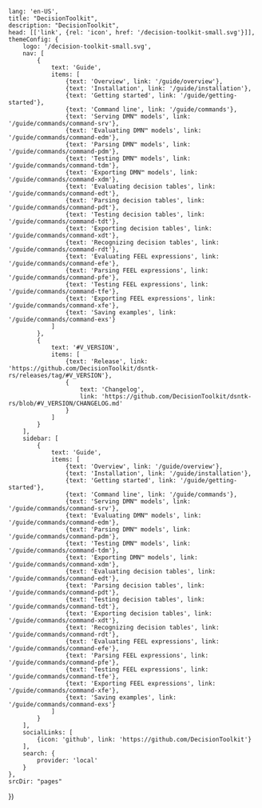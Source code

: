 
    lang: 'en-US',
    title: "DecisionToolkit",
    description: "DecisionToolkit",
    head: [['link', {rel: 'icon', href: '/decision-toolkit-small.svg'}]],
    themeConfig: {
        logo: '/decision-toolkit-small.svg',
        nav: [
            {
                text: 'Guide',
                items: [
                    {text: 'Overview', link: '/guide/overview'},
                    {text: 'Installation', link: '/guide/installation'},
                    {text: 'Getting started', link: '/guide/getting-started'},
                    {text: 'Command line', link: '/guide/commands'},
                    {text: 'Serving DMN™ models', link: '/guide/commands/command-srv'},
                    {text: 'Evaluating DMN™ models', link: '/guide/commands/command-edm'},
                    {text: 'Parsing DMN™ models', link: '/guide/commands/command-pdm'},
                    {text: 'Testing DMN™ models', link: '/guide/commands/command-tdm'},
                    {text: 'Exporting DMN™ models', link: '/guide/commands/command-xdm'},
                    {text: 'Evaluating decision tables', link: '/guide/commands/command-edt'},
                    {text: 'Parsing decision tables', link: '/guide/commands/command-pdt'},
                    {text: 'Testing decision tables', link: '/guide/commands/command-tdt'},
                    {text: 'Exporting decision tables', link: '/guide/commands/command-xdt'},
                    {text: 'Recognizing decision tables', link: '/guide/commands/command-rdt'},
                    {text: 'Evaluating FEEL expressions', link: '/guide/commands/command-efe'},
                    {text: 'Parsing FEEL expressions', link: '/guide/commands/command-pfe'},
                    {text: 'Testing FEEL expressions', link: '/guide/commands/command-tfe'},
                    {text: 'Exporting FEEL expressions', link: '/guide/commands/command-xfe'},
                    {text: 'Saving examples', link: '/guide/commands/command-exs'}
                ]
            },
            {
                text: '#V_VERSION',
                items: [
                    {text: 'Release', link: 'https://github.com/DecisionToolkit/dsntk-rs/releases/tag/#V_VERSION'},
                    {
                        text: 'Changelog',
                        link: 'https://github.com/DecisionToolkit/dsntk-rs/blob/#V_VERSION/CHANGELOG.md'
                    }
                ]
            }
        ],
        sidebar: [
            {
                text: 'Guide',
                items: [
                    {text: 'Overview', link: '/guide/overview'},
                    {text: 'Installation', link: '/guide/installation'},
                    {text: 'Getting started', link: '/guide/getting-started'},
                    {text: 'Command line', link: '/guide/commands'},
                    {text: 'Serving DMN™ models', link: '/guide/commands/command-srv'},
                    {text: 'Evaluating DMN™ models', link: '/guide/commands/command-edm'},
                    {text: 'Parsing DMN™ models', link: '/guide/commands/command-pdm'},
                    {text: 'Testing DMN™ models', link: '/guide/commands/command-tdm'},
                    {text: 'Exporting DMN™ models', link: '/guide/commands/command-xdm'},
                    {text: 'Evaluating decision tables', link: '/guide/commands/command-edt'},
                    {text: 'Parsing decision tables', link: '/guide/commands/command-pdt'},
                    {text: 'Testing decision tables', link: '/guide/commands/command-tdt'},
                    {text: 'Exporting decision tables', link: '/guide/commands/command-xdt'},
                    {text: 'Recognizing decision tables', link: '/guide/commands/command-rdt'},
                    {text: 'Evaluating FEEL expressions', link: '/guide/commands/command-efe'},
                    {text: 'Parsing FEEL expressions', link: '/guide/commands/command-pfe'},
                    {text: 'Testing FEEL expressions', link: '/guide/commands/command-tfe'},
                    {text: 'Exporting FEEL expressions', link: '/guide/commands/command-xfe'},
                    {text: 'Saving examples', link: '/guide/commands/command-exs'}
                ]
            }
        ],
        socialLinks: [
            {icon: 'github', link: 'https://github.com/DecisionToolkit'}
        ],
        search: {
            provider: 'local'
        }
    },
    srcDir: "pages"
})
